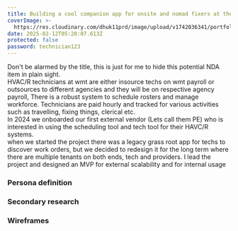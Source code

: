 ```yaml
---
title: Building a cool companion app for onsite and nomad fixers at the retail titan
coverImage: >-
  https://res.cloudinary.com/dhuk11prd/image/upload/v1742036341/portfolio-tina/technician%20app/Technician_xoxyxd.jpg
date: 2025-02-12T05:20:07.613Z
protected: false
password: technician123
---
```


Don't be alarmed by the title, this is just for me to hide this potential NDA item in plain sight. \
HVAC/R technicians at wmt are either insource techs on wmt payroll or outsources to different agencies and they will be on respective agency payroll, There is a robust system to schedule rosters and manage workforce. Technicians are paid hourly and tracked for various activities such as travelling, fixing things, clerical etc. \
In 2024 we onboarded our first external vendor (Lets call them PE) who is interested in using the scheduling tool and tech tool for their HAVC/R systems. \
when we started the project there was a legacy grass root app for techs to discover work orders, but we decided to redesign it for the long term where there are multiple tenants on both ends, tech and providers. I lead the project and designed an MVP for external scalability and for internal usage

### &#x20;Persona definition

### &#x20;Secondary research

### Wireframes

<FigmaPrototype url="https://embed.figma.com/proto/yctcrUTVmB4qXCpr1PG50j/FM-app---externalisation?page-id=0%3A1&node-id=200-21271&p=f&viewport=-950%2C-313%2C0.38&scaling=scale-down&content-scaling=fixed&starting-point-node-id=1%3A4315&embed-host=share&theme=system&footer=false" height="1000" />
